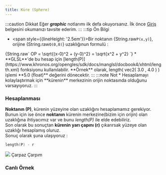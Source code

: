 ```yaml
---
title: Küre (Sphere) 
---
```


:::caution Dikkat
  Eğer **_graphic_** notlarımı ilk defa okuyorsanız. İlk önce [Giriş](intro.md) belgesini okumanızı tavsite ederim.
:::
:::tip Ön Bilgi
  * <span style={{lineHeight: '2.5em'}}>Bir noktanın <InlineMath>{String.raw`P(x,y)`}</InlineMath>, orijine <InlineMath>{String.raw`O(0,0)`}</InlineMath> uzaklığınun formulü : </span>
<InlineMath>
    {String.raw`
        OP = \sqrt{(x-0)^2 + (y-0)^2} = \sqrt{x^2 + y^2}
    `}
</InlineMath>
  * **GLSL**'de bu hesap için [length(P)](https://www.khronos.org/opengles/sdk/docs/manglsl/docbook4/xhtml/length.xml) fonksiyonu kullanılabilir.  
    **Örnek** olarak, length( vec2( 3.0 , 4.0 ) ) işlemi **5.0 (float)** değerini dönecektir.
:::
:::note Not
  * Hesaplamayı kolaylaştırmak için **kürenin** merkezinin orijin noktasında olduğunu varsayıyoruz.
:::

### Hesaplanması

**Noktanın (P)**, kürenin yüzeyine olan uzaklığını hesaplamamız gerekiyor.  
Bunun için ise önce **noktanın** kürenin merkezine(bizim için orijin) olan uzaklığına ihtiyacımız var ve bunu _length(P)_ ile elde edebiliriz.  
Son olarak bu sonuçtan **kürenin yarı çapını (r)** çıkarırsak yüzeye olan uzaklığı hesaplamış oluruz.  
Sonuç olarak şuna ulaşıyoruz : 
```c
length(P) - r
```

<Image src='/img/sdf-sphere.png' size='200px'>
  Çarpaz Çarpım
</Image>

### Canlı Örnek

<RayMarcer name='sphere'/>

